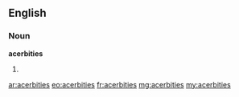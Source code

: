 ==English==
===Noun===
'''acerbities'''
#{{plural of|[[acerbity]]}}

[[ar:acerbities]]
[[eo:acerbities]]
[[fr:acerbities]]
[[mg:acerbities]]
[[my:acerbities]]